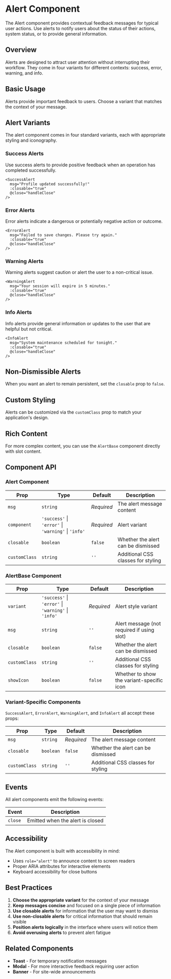 # Alert Component

The Alert component provides contextual feedback messages for typical user actions. Use alerts to notify users about the status of their actions, system status, or to provide general information.

## Overview

Alerts are designed to attract user attention without interrupting their workflow. They come in four variants for different contexts: success, error, warning, and info.

## Basic Usage

Alerts provide important feedback to users. Choose a variant that matches the context of your message.

## Alert Variants

The alert component comes in four standard variants, each with appropriate styling and iconography.

### Success Alerts

Use success alerts to provide positive feedback when an operation has completed successfully.

```vue
<SuccessAlert
  msg="Profile updated successfully!"
  :closable="true"
  @close="handleClose"
/>
```

### Error Alerts

Error alerts indicate a dangerous or potentially negative action or outcome.

```vue
<ErrorAlert
  msg="Failed to save changes. Please try again."
  :closable="true"
  @close="handleClose"
/>
```

### Warning Alerts

Warning alerts suggest caution or alert the user to a non-critical issue.

```vue
<WarningAlert
  msg="Your session will expire in 5 minutes."
  :closable="true"
  @close="handleClose"
/>
```

### Info Alerts

Info alerts provide general information or updates to the user that are helpful but not critical.

```vue
<InfoAlert
  msg="System maintenance scheduled for tonight."
  :closable="true"
  @close="handleClose"
/>
```

## Non-Dismissible Alerts

When you want an alert to remain persistent, set the `closable` prop to `false`.


## Custom Styling

Alerts can be customized via the `customClass` prop to match your application's design.


## Rich Content

For more complex content, you can use the `AlertBase` component directly with slot content.


## Component API

### Alert Component

| Prop | Type | Default | Description |
|------|------|---------|-------------|
| `msg` | `string` | *Required* | The alert message content |
| `component` | `'success'` &#124; `'error'` &#124; `'warning'` &#124; `'info'` | *Required* | Alert variant |
| `closable` | `boolean` | `false` | Whether the alert can be dismissed |
| `customClass` | `string` | `''` | Additional CSS classes for styling |

### AlertBase Component

| Prop | Type | Default | Description |
|------|------|---------|-------------|
| `variant` | `'success'` &#124; `'error'` &#124; `'warning'` &#124; `'info'` | *Required* | Alert style variant |
| `msg` | `string` | `''` | Alert message (not required if using slot) |
| `closable` | `boolean` | `false` | Whether the alert can be dismissed |
| `customClass` | `string` | `''` | Additional CSS classes for styling |
| `showIcon` | `boolean` | `false` | Whether to show the variant-specific icon |

### Variant-Specific Components

`SuccessAlert`, `ErrorAlert`, `WarningAlert`, and `InfoAlert` all accept these props:

| Prop | Type | Default | Description |
|------|------|---------|-------------|
| `msg` | `string` | *Required* | The alert message content |
| `closable` | `boolean` | `false` | Whether the alert can be dismissed |
| `customClass` | `string` | `''` | Additional CSS classes for styling |

## Events

All alert components emit the following events:

| Event | Description |
|-------|-------------|
| `close` | Emitted when the alert is closed |

## Accessibility

The Alert component is built with accessibility in mind:

- Uses `role="alert"` to announce content to screen readers
- Proper ARIA attributes for interactive elements
- Keyboard accessibility for close buttons

## Best Practices

1. **Choose the appropriate variant** for the context of your message
2. **Keep messages concise** and focused on a single piece of information
3. **Use closable alerts** for information that the user may want to dismiss
4. **Use non-closable alerts** for critical information that should remain visible
5. **Position alerts logically** in the interface where users will notice them
6. **Avoid overusing alerts** to prevent alert fatigue

## Related Components

- **Toast** - For temporary notification messages
- **Modal** - For more interactive feedback requiring user action
- **Banner** - For site-wide announcements
